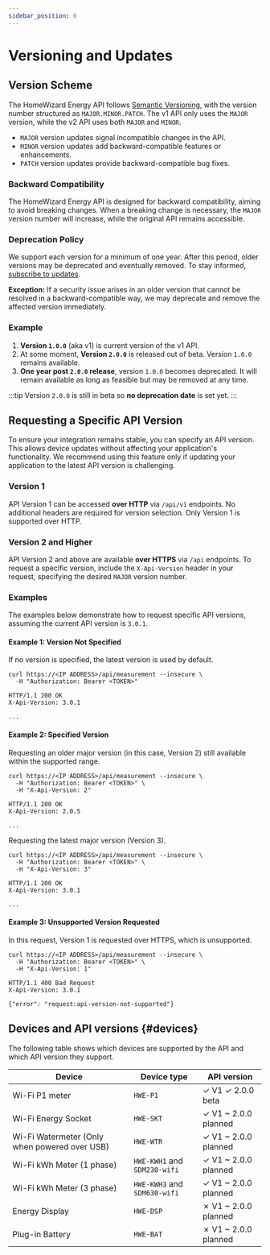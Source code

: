 ```yaml
---
sidebar_position: 6
---
```



# Versioning and Updates

## Version Scheme

The HomeWizard Energy API follows [Semantic Versioning](https://semver.org/), with the version number structured as `MAJOR.MINOR.PATCH`. The v1 API only uses the `MAJOR` version, while the v2 API uses both `MAJOR` and `MINOR`.

-   `MAJOR` version updates signal incompatible changes in the API.
-   `MINOR` version updates add backward-compatible features or enhancements.
-   `PATCH` version updates provide backward-compatible bug fixes.

### Backward Compatibility

The HomeWizard Energy API is designed for backward compatibility, aiming to avoid breaking changes. When a breaking change is necessary, the `MAJOR` version number will increase, while the original API remains accessible.

### Deprecation Policy

We support each version for a minimum of one year. After this period, older versions may be deprecated and eventually removed. To stay informed, [subscribe to updates](docs/changelog#subscribe-to-updates).

**Exception:** If a security issue arises in an older version that cannot be resolved in a backward-compatible way, we may deprecate and remove the affected version immediately.

### Example

1. **Version `1.0.0`** (aka v1) is current version of the v1 API.
2. At some moment, **Version `2.0.0`** is released out of beta. Version `1.0.0` remains available.
3. **One year post `2.0.0` release**, version `1.0.0` becomes deprecated. It will remain available as long as feasible but may be removed at any time.

:::tip
Version `2.0.0` is still in beta so **no deprecation date** is set yet.
:::

## Requesting a Specific API Version

To ensure your integration remains stable, you can specify an API version. This allows device updates without affecting your application's functionality. We recommend using this feature only if updating your application to the latest API version is challenging.

### Version 1

API Version 1 can be accessed **over HTTP** via `/api/v1` endpoints. No additional headers are required for version selection. Only Version 1 is supported over HTTP.

### Version 2 and Higher

<PreliminaryWarning />

API Version 2 and above are available **over HTTPS** via `/api` endpoints. To request a specific version, include the `X-Api-Version` header in your request, specifying the desired `MAJOR` version number.

### Examples

The examples below demonstrate how to request specific API versions, assuming the current API version is `3.0.1`.

#### Example 1: Version Not Specified

If no version is specified, the latest version is used by default.

```http title="Request"
curl https://<IP ADDRESS>/api/measurement --insecure \
  -H "Authorization: Bearer <TOKEN>"
```

```http title="Response"
HTTP/1.1 200 OK
X-Api-Version: 3.0.1

...
```

#### Example 2: Specified Version

Requesting an older major version (in this case, Version 2) still available within the supported range.

```http title="Request"
curl https://<IP ADDRESS>/api/measurement --insecure \
  -H "Authorization: Bearer <TOKEN>" \
  -H "X-Api-Version: 2"
```

```http title="Response"
HTTP/1.1 200 OK
X-Api-Version: 2.0.5

...
```

Requesting the latest major version (Version 3).

```http title="Request"
curl https://<IP ADDRESS>/api/measurement --insecure \
  -H "Authorization: Bearer <TOKEN>" \
  -H "X-Api-Version: 3"
```

```http title="Response"
HTTP/1.1 200 OK
X-Api-Version: 3.0.1

...
```

#### Example 3: Unsupported Version Requested

In this request, Version 1 is requested over HTTPS, which is unsupported.

```http title="Request"
curl https://<IP ADDRESS>/api/measurement --insecure \
  -H "Authorization: Bearer <TOKEN>" \
  -H "X-Api-Version: 1"
```

```http title="Response"
HTTP/1.1 400 Bad Request
X-Api-Version: 3.0.1

{"error": "request:api-version-not-supported"}
```

## Devices and API versions {#devices}

The following table shows which devices are supported by the API and which API version they support.

| Device                                        | Device type                  | API version                                                                                                                      |
| --------------------------------------------- | ---------------------------- | -------------------------------------------------------------------------------------------------------------------------------- |
| Wi-Fi P1 meter                                | `HWE-P1`                     | <Badge color='hw-green'>✓ V1</Badge> <Badge color='hw-green'>✓ 2.0.0 <BadgeDetail href="/docs/v2">beta</BadgeDetail></Badge>     |
| Wi-Fi Energy Socket                           | `HWE-SKT`                    | <Badge color='hw-green'>✓ V1</Badge> <Badge color='hw-orange'>~ 2.0.0 <BadgeDetail href="/docs/v2">planned</BadgeDetail></Badge> |
| Wi-Fi Watermeter (Only when powered over USB) | `HWE-WTR`                    | <Badge color='hw-green'>✓ V1</Badge> <Badge color='hw-orange'>~ 2.0.0 <BadgeDetail href="/docs/v2">planned</BadgeDetail></Badge> |
| Wi-Fi kWh Meter (1 phase)                     | `HWE-KWH1` and `SDM230-wifi` | <Badge color='hw-green'>✓ V1</Badge> <Badge color='hw-orange'>~ 2.0.0 <BadgeDetail href="/docs/v2">planned</BadgeDetail></Badge> |
| Wi-Fi kWh Meter (3 phase)                     | `HWE-KWH3` and `SDM630-wifi` | <Badge color='hw-green'>✓ V1</Badge> <Badge color='hw-orange'>~ 2.0.0 <BadgeDetail href="/docs/v2">planned</BadgeDetail></Badge> |
| Energy Display                                | `HWE-DSP`                    | <Badge color='hw-red'>✗ V1</Badge> <Badge color='hw-orange'>~ 2.0.0 <BadgeDetail href="/docs/v2">planned</BadgeDetail></Badge>   |
| Plug-in Battery                               | `HWE-BAT`                    | <Badge color='hw-red'>✗ V1</Badge> <Badge color='hw-orange'>~ 2.0.0 <BadgeDetail href="/docs/v2">planned</BadgeDetail></Badge>   |
